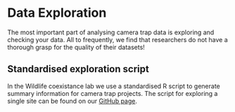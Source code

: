 # Data Exploration

The most important part of analysing camera trap data is exploring and checking your data. All to frequently, we find that researchers do not have a thorough grasp for the quality of their datasets! 

## Standardised exploration script

In the Wildlife coexistance lab we use a standardised R script to generate summary information for camera trap projects. The script for exploring a single site can be found on our [GitHub page](https://github.com/WildCoLab/SingleSiteExploration).


